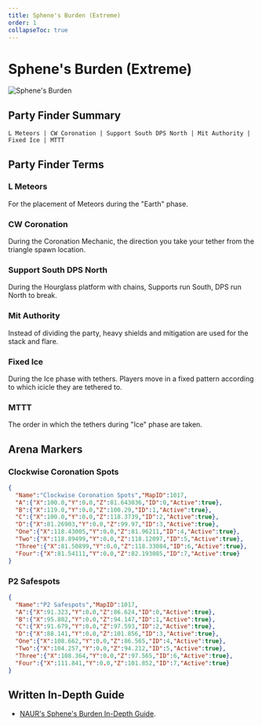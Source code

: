 ```yaml
---
title: Sphene's Burden (Extreme)
order: 1
collapseToc: true
---
```


# Sphene's Burden (Extreme)

![Sphene's Burden](/images/thumbnails/extreme/dt-ex3.png)

## Party Finder Summary

```
L Meteors | CW Coronation | Support South DPS North | Mit Authority | Fixed Ice | MTTT
```

## Party Finder Terms

### L Meteors

For the placement of Meteors during the "Earth" phase.

### CW Coronation

During the Coronation Mechanic, the direction you take your tether from the triangle spawn location.

### Support South DPS North

During the Hourglass platform with chains, Supports run South, DPS run North to break.

### Mit Authority

Instead of dividing the party, heavy shields and mitigation are used for the stack and flare.

### Fixed Ice

During the Ice phase with tethers. Players move in a fixed pattern according to which icicle they are tethered to.

### MTTT

The order in which the tethers during "Ice" phase are taken.

## Arena Markers

### Clockwise Coronation Spots

```json
{
  "Name":"Clockwise Coronation Spots","MapID":1017,
  "A":{"X":100.0,"Y":0.0,"Z":81.643036,"ID":0,"Active":true},
  "B":{"X":119.0,"Y":0.0,"Z":100.29,"ID":1,"Active":true},
  "C":{"X":100.0,"Y":0.0,"Z":118.3739,"ID":2,"Active":true},
  "D":{"X":81.26903,"Y":0.0,"Z":99.97,"ID":3,"Active":true},
  "One":{"X":118.43005,"Y":0.0,"Z":81.96211,"ID":4,"Active":true},
  "Two":{"X":118.89499,"Y":0.0,"Z":118.12097,"ID":5,"Active":true},
  "Three":{"X":81.50899,"Y":0.0,"Z":118.33084,"ID":6,"Active":true},
  "Four":{"X":81.54111,"Y":0.0,"Z":82.193085,"ID":7,"Active":true}
}
```

### P2 Safespots

```json
{
  "Name":"P2 Safespots","MapID":1017,
  "A":{"X":91.323,"Y":0.0,"Z":86.624,"ID":0,"Active":true},
  "B":{"X":95.802,"Y":0.0,"Z":94.147,"ID":1,"Active":true},
  "C":{"X":91.679,"Y":0.0,"Z":97.593,"ID":2,"Active":true},
  "D":{"X":88.141,"Y":0.0,"Z":101.856,"ID":3,"Active":true},
  "One":{"X":108.662,"Y":0.0,"Z":86.565,"ID":4,"Active":true},
  "Two":{"X":104.257,"Y":0.0,"Z":94.212,"ID":5,"Active":true},
  "Three":{"X":108.364,"Y":0.0,"Z":97.565,"ID":6,"Active":true},
  "Four":{"X":111.841,"Y":0.0,"Z":101.852,"ID":7,"Active":true}
}
```

## Written In-Depth Guide

- [NAUR's Sphene's Burden In-Depth Guide](/extreme/sphenes-burden/guide).